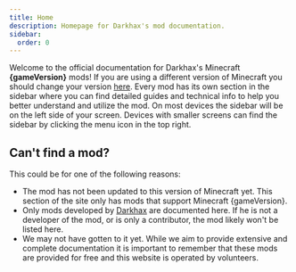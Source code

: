 ```yaml
---
title: Home
description: Homepage for Darkhax's mod documentation.
sidebar:
  order: 0
---
```



Welcome to the official documentation for Darkhax's Minecraft **{gameVersion}** mods! If you are using a different
version of Minecraft you should change your version [here](https://docs.darkhax.net). Every mod has its own section in
the sidebar where you can find detailed guides and technical info to help you better understand and utilize the mod. On
most devices the sidebar will be on the left side of your screen. Devices with smaller screens can find the sidebar by
clicking the menu icon in the top right.

## Can't find a mod?
This could be for one of the following reasons:
- The mod has not been updated to this version of Minecraft yet. This section of the site only has mods that support
  Minecraft {gameVersion}.
- Only mods developed by [Darkhax](https://mods.darkhax.net) are documented here. If he is not a developer of the mod,
  or is only a contributor, the mod likely won't be listed here.
- We may not have gotten to it yet. While we aim to provide extensive and complete documentation it is important to
  remember that these mods are provided for free and this website is operated by volunteers.
